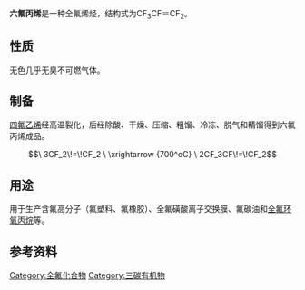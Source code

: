 {{chembox
| Reference = <ref name="BGIA GESTIS">{{GESTIS|ZVG=22580|CAS=116-15-4|Datum=18.8.2007}}</ref>
| Name = 六氟丙烯
| ImageFileL1 = Hexafluoropropylene.svg
| ImageSizeL1 = 100px
| ImageFileR1 = Hexafluoropropylene 3D.png
| ImageSizeR1 = 120px
| IUPACName = Hexafluoropropene
| OtherNames = 全氟丙烯<br />1,1,2,3,3,3-六氟丙烯<br />R 1216<br />HFP
| Section1 = {{Chembox Identifiers
|   SMILES = FC(F)=C(F)C(F)(F)F
|   CASNo = 116-15-4
|  CASNo_Ref = {{cascite|correct|CAS}}
|   RTECS = UD0350000
  }}
| Section2 = {{Chembox Properties
|   C=3|F=6
|   Appearance = 无色几乎无味不可燃气体
|   Density = 6.9145 kg·m<sup>−3</sup> (气态，0 °C)<br />1.583 g/mL (液态，-40 °C)<ref>中国化工产品大全 上卷，Da052 六氟丙烯，页473</ref>
|   Solubility = 0.52 mol·l<sup>-1</sup><ref>E. Wilhelm, R. Battino, R.J. Wilcock: ''Low pressure solubility of gases in liquid water'', [[Chemical_Reviews|Chemical Reviews]] 77 (2), S. 219–266 (1977)</ref>
|   MeltingPt = -156.5 °C
|   BoilingPt = -30.3 °C
|   VaporPressure = 6.744 bar (20 °C)
  }}
| Section7 = {{Chembox Hazards
|   ExternalMSDS =
|   MainHazards = 有害 ('''Xn''')
|   NFPA-H = 2
|   NFPA-F = 0
|   NFPA-R = 1
|   RPhrases = {{R20}}, {{R37}}
|   SPhrases = {{S2}}, {{S41}}
  }}
| Section8 = {{Chembox Related
|   Function = 有机氟化物
|   OtherFunctn = [[六氟丙酮|六氟丙酮]]<br />[[六氟异丙醇|六氟异丙醇]]
|   OtherCpds = [[丙烯|丙烯]]
  }}
}}

'''六氟丙烯'''是一种全氟烯烃，结构式为CF<sub>3</sub>CF＝CF<sub>2</sub>。

== 性质 ==
无色几乎无臭不可燃气体。

== 制备 ==
[[四氟乙烯|四氟乙烯]]经高温裂化，后经除酸、干燥、压缩、粗馏、冷冻、脱气和精馏得到六氟丙烯成品。
:<math>\ 3CF_2\!=\!CF_2 \ \xrightarrow {700^oC} \ 2CF_3CF\!=\!CF_2</math>

== 用途 ==
用于生产含氟高分子（氟塑料、氟橡胶）、全氟磺酸离子交换膜、氟碳油和[[全氟环氧丙烷|全氟环氧丙烷]]等。

== 参考资料 ==
{{reflist}}

[[Category:全氟化合物|Category:全氟化合物]]
[[Category:三碳有机物|Category:三碳有机物]]